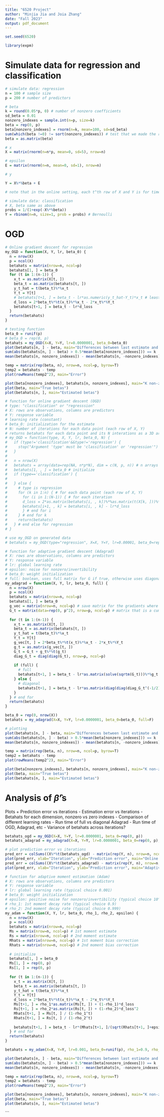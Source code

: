 ```yaml
---
title: "6520 Project"
author: "Minjia Jia and Joia Zhang"
date: "Fall 2023"
output: pdf_document
---
```

```r
set.seed(6520)

library(expm)
```

# Simulate data for regression and classification
```r
# simulate data: regression
n = 100 # sample size
p = 200 # number of predictors

# beta
k = round(0.05*p, 0) # number of nonzero coefficients
sd_beta = 0.01
nonzero_indexes = sample.int(n=p, size=k)
beta = rep(0, p)
beta[nonzero_indexes] = rnorm(n=k, mean=100, sd=sd_beta)
sum(which(beta !=0) != sort(nonzero_indexes)) # test that we made the right indexes nonzero
beta = as.matrix(beta)

# x
X = matrix(rnorm(n=n*p, mean=0, sd=5), nrow=n)

# epsilon
E = matrix(rnorm(n=n, mean=0, sd=1), nrow=n)

# y

Y = X%*%beta + E

# note that in the online setting, each t^th row of X and Y is for time t
```

```r
# simulate data: classification
# X, beta same as above
probs = 1/(1+exp(-X%*%beta))
Y = rbinom(n=n, size=1, prob = probs) # Bernoulli
```

# OGD

```r
# Online gradient descent for regression
my_OGD = function(X, Y, lr, beta_0) {
  n = nrow(X)
  p = ncol(X)
  betahats = matrix(nrow=n, ncol=p)
  betahats[1, ] = beta_0
  for (t in 1:(n-1)) {
    x_t = as.matrix(X[t, ])
    beta_t = as.matrix(betahats[t, ])
    y_t_hat = t(beta_t)%*%x_t
    Y_t = Y[t]
    # betahats[t+1, ] = beta_t - lr*as.numeric(y_t_hat-Y_t)*x_t # least means squares
    d_loss = 2*beta_t%*%t(x_t)%*%x_t - 2*x_t%*%Y_t
    betahats[t+1, ] = beta_t - lr*d_loss
  }
  return(betahats)
}
```

```r
# testing function
beta_0 = runif(p)
# beta_0 = rep(0, p)
betahats = my_OGD(X=X, Y=Y, lr=0.0000001, beta_0=beta_0)
plot(betahats[n, ] - beta, main="Differences between last estimate and true beta")
sum(abs(betahats[n, ] - beta) > 0.5*mean(beta[nonzero_indexes])) == k
mean(betahats[n, nonzero_indexes]) - mean(betahats[n, -nonzero_indexes])

temp = matrix(rep(beta, n), nrow=n, ncol=p, byrow=T)
temp2 = betahats - temp
plot(rowMeans(temp2^2), main="Error")

plot(beta[nonzero_indexes], betahats[n, nonzero_indexes], main="K non-zero indexes for estimated and true betas")
plot(beta, main="True betas")
plot(betahats[n, ], main="Estimated betas")
```

```r
# function for online gradient descent (OGD)
# type: "classification" or "regresssion"
# X: rows are observations, columns are predictors
# Y: response variable
# learning rate (constant)
# beta_0: initialization for the estimate
# N: number of iterations for each data point (each row of X, Y)
# returns betahats for each data point and its N interations as a 3D array
# my_OGD = function(type, X, Y, lr, beta_0, N) {
#   if (type!='classification'&&type!='regression') {
#     stop("Argument 'type' must be 'classification' or 'regression'")
#   }
#   
#   n = nrow(X)
#   betahats = array(data=rep(NA, n*p*N), dim = c(N, p, n)) # n arrays that are each Nxp arrays
#   betahats[1, , ] = beta_0 # initialize
#   if (type=='classification') {
#     
#   } else {
#     # type is regression
#     for (k in 1:n) { # for each data point (each row of X, Y)
#       for (i in 1:(N-1)) { # for each iteration
#       d_loss = 2*as.matrix(betahats[i, , k])%*%as.matrix(t(X[k, ]))%*%as.matrix(X[k, ])-2*as.matrix(X[k, ])%*%as.matrix(Y[k]) # OLS loss
#       betahats[i+1, , k] = betahats[i, , k] - lr*d_loss
#       } # end for i
#     } # end for k
#     return(betahats)
#   } # end else for regression
# }
```

```r
# use my_OGD on generated data
# betahats = my_OGD(type="regression", X=X, Y=Y, lr=0.00001, beta_0=rep(0, p), N=100)
```

```r
# function for adaptive gradient descent (Adagrad)
# X: rows are observations, columns are predictors
# Y: response variable
# lr: global learning rate
# epsilon: noise for nonzero/invertibility
# beta_0: weight initialization
# full: boolean, uses full matrix for G if true, otherwise uses diagonal elements of G
my_adagrad = function(X, Y, lr, beta_0, full) {
  n = nrow(X)
  p = ncol(X)
  betahats = matrix(nrow=n, ncol=p)
  betahats[1, ] = beta_0
  g_vec = matrix(nrow=n, ncol=p) # save matrix for the gradients where each gradient g_t is the t^{th} row of the matrix
  G_t = matrix(data=rep(0, p^2), nrow=p, ncol=p) # matrix that is a cumulative sum
  
  for (t in 1:(n-1)) {
    x_t = as.matrix(X[t, ])
    beta_t = as.matrix(betahats[t, ])
    y_t_hat = t(beta_t)%*%x_t
    Y_t = Y[t]
    g_vec[t, ] = 2*beta_t%*%t(x_t)%*%x_t - 2*x_t%*%Y_t
    g_t = as.matrix(g_vec[t, ])
    G_t = G_t + g_t%*%t(g_t)
    diag_G_t = diag(diag(G_t), nrow=p, ncol=p)
    
    if (full) {
      # full
      betahats[t+1, ] = beta_t - lr*as.matrix(solve(sqrtm(G_t)))%*%g_t
    } else {
      # diagonal
      betahats[t+1, ] = beta_t - lr*as.matrix(diag(diag(diag_G_t^(-1/2)), nrow=p, ncol=p))%*%g_t
    }
  } # end for
  return(betahats)
}
```

```r
beta_0 = rep(0, nrow(X))
betahats = my_adagrad(X=X, Y=Y, lr=0.0000001, beta_0=beta_0, full=F)

# plotting
plot(betahats[n, ] - beta, main="Differences between last estimate and true beta")
sum(abs(betahats[n, ] - beta) > 0.5*mean(beta[nonzero_indexes])) == k
mean(betahats[n, nonzero_indexes]) - mean(betahats[n, -nonzero_indexes])

temp = matrix(rep(beta, n), nrow=n, ncol=p, byrow=T)
temp2 = betahats - temp
plot(rowMeans(temp2^2), main="Error")

plot(beta[nonzero_indexes], betahats[n, nonzero_indexes], main="K non-zero indexes for estimated and true betas")
plot(beta, main="True betas")
plot(betahats[n, ], main="Estimated betas")
```

# Analysis of $\hat\beta$'s

Plots
+ Prediction error vs iterations
- Estimation error vs iterations
- Betahats for each dimension, nonzero vs zero indexes
- Comparison of different learning rates
- Run time of full vs diagonal Adagrad
- Run time of OGD, Adagrad, etc
- Variance of betahats across iterations?

```r
betahats_ogd = my_OGD(X=X, Y=Y, lr=0.0000001, beta_0=rep(0, p))
betahats_adagrad = my_adagrad(X=X, Y=Y, lr=0.0000001, beta_0=rep(0, p), full=F)
```

```r
# plot prediction error vs iterations
pred_err = colSums((X%*%t(betahats_ogd) - matrix(rep(Y, n), nrow=n, ncol=n, byrow=F))^2) # row of the inside matrix is observation, column is iteration
plot(pred_err, xlab="Iteration", ylab="Prediction error", main="Online gradient descent (OGD)")
pred_err = colSums((X%*%t(betahats_adagrad) - matrix(rep(Y, n), nrow=n, ncol=n, byrow=F))^2) # row of the inside matrix is observation, column is iteration
plot(pred_err, xlab="Iteration", ylab="Prediction error", main="Adaptive gradient descent (Adagrad)")
```




```r
# function for adaptive moment estimation (Adam)
# X: rows are observations, columns are predictors
# Y: response variable
# lr: global learning rate (typical choice 0.001)
# beta_0: weight initialization
# epsilon: positive noise for nonzero/invertibility (typical choice 10^{-8})
# rho_1: 1st moment decay rate (typical choice 0.9)
# rho_2: 2nd moment decay rate (typical choice 0.999)
my_adam = function(X, Y, lr, beta_0, rho_1, rho_2, epsilon) {
  n = nrow(X)
  p = ncol(X)
  betahats = matrix(nrow=n, ncol=p)
  Ms = matrix(nrow=n, ncol=p) # 1st moment estimate
  Rs = matrix(nrow=n, ncol=p) # 2nd moment estimate
  Mhats = matrix(nrow=n, ncol=p) # 1st moment bias correction
  Rhats = matrix(nrow=n, ncol=p) # 2nd moment bias correction
  
  # initialize
  betahats[1, ] = beta_0
  Ms[1, ] = rep(0, p)
  Rs[1, ] = rep(0, p)
  
  for (t in 1:(n-1)) {
    x_t = as.matrix(X[t, ])
    beta_t = as.matrix(betahats[t, ])
    y_t_hat = t(beta_t)%*%x_t
    Y_t = Y[t]
    d_loss = 2*beta_t%*%t(x_t)%*%x_t - 2*x_t%*%Y_t
    Ms[t+1, ] = rho_1*as.matrix(Ms[t, ]) + (1-rho_1)*d_loss
    Rs[t+1, ] = rho_2*as.matrix(Rs[t, ]) + (1-rho_2)*d_loss^2
    Mhats[t+1, ] = Ms[t, ] / (1-rho_1^t)
    Rhats[t+1, ] = Rs[t, ] / (1-rho_2^t)
    
    betahats[t+1, ] = beta_t - lr*(Mhats[t+1, ]/(sqrt(Rhats[t+1, ]+epsilon))) # update
  } # end for
  return(betahats)
}
```

```r
betahats = my_adam(X=X, Y=Y, lr=0.001, beta_0=runif(p), rho_1=0.9, rho_2=0.999, epsilon=10^(-8))

plot(betahats[n, ] - beta, main="Differences between last estimate and true beta")
sum(abs(betahats[n, ] - beta) > 0.5*mean(beta[nonzero_indexes])) == k
mean(betahats[n, nonzero_indexes]) - mean(betahats[n, -nonzero_indexes])

temp = matrix(rep(beta, n), nrow=n, ncol=p, byrow=T)
temp2 = betahats - temp
plot(rowMeans(temp2^2), main="Error")

plot(beta[nonzero_indexes], betahats[n, nonzero_indexes], main="K non-zero indexes for estimated and true betas")
plot(beta, main="True betas")
plot(betahats[n, ], main="Estimated betas")
```
```

